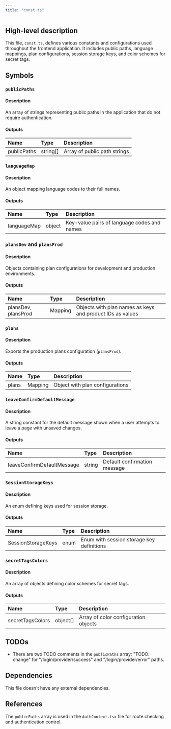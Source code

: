 ```yaml
---
title: "const.ts"
---
```


## High-level description
This file, `const.ts`, defines various constants and configurations used throughout the frontend application. It includes public paths, language mappings, plan configurations, session storage keys, and color schemes for secret tags.

## Symbols

### `publicPaths`
#### Description
An array of strings representing public paths in the application that do not require authentication.

#### Outputs
| Name | Type | Description |
|:-----|:-----|:------------|
| publicPaths | string[] | Array of public path strings |

### `languageMap`
#### Description
An object mapping language codes to their full names.

#### Outputs
| Name | Type | Description |
|:-----|:-----|:------------|
| languageMap | object | Key-value pairs of language codes and names |

### `plansDev` and `plansProd`
#### Description
Objects containing plan configurations for development and production environments.

#### Outputs
| Name | Type | Description |
|:-----|:-----|:------------|
| plansDev, plansProd | Mapping | Objects with plan names as keys and product IDs as values |

### `plans`
#### Description
Exports the production plans configuration (`plansProd`).

#### Outputs
| Name | Type | Description |
|:-----|:-----|:------------|
| plans | Mapping | Object with plan configurations |

### `leaveConfirmDefaultMessage`
#### Description
A string constant for the default message shown when a user attempts to leave a page with unsaved changes.

#### Outputs
| Name | Type | Description |
|:-----|:-----|:------------|
| leaveConfirmDefaultMessage | string | Default confirmation message |

### `SessionStorageKeys`
#### Description
An enum defining keys used for session storage.

#### Outputs
| Name | Type | Description |
|:-----|:-----|:------------|
| SessionStorageKeys | enum | Enum with session storage key definitions |

### `secretTagsColors`
#### Description
An array of objects defining color schemes for secret tags.

#### Outputs
| Name | Type | Description |
|:-----|:-----|:------------|
| secretTagsColors | object[] | Array of color configuration objects |

## TODOs
- There are two TODO comments in the `publicPaths` array: "TODO: change" for "/login/provider/success" and "/login/provider/error" paths.

## Dependencies
This file doesn't have any external dependencies.

## References
The `publicPaths` array is used in the `AuthContext.tsx` file for route checking and authentication control.